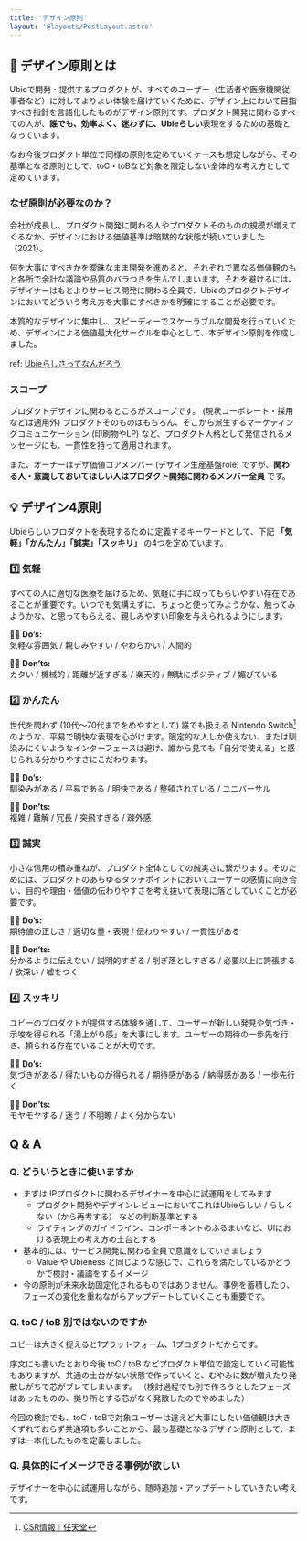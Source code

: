```yaml
---
title: 'デザイン原則'
layout: '@layouts/PostLayout.astro'
---
```


## 👀 デザイン原則とは

Ubieで開発・提供するプロダクトが、すべてのユーザー（生活者や医療機関従事者など）に対してよりよい体験を届けていくために、デザイン上において目指すべき指針を言語化したものがデザイン原則です。プロダクト開発に関わるすべての人が、**誰でも、効率よく、迷わずに、Ubieらしい**表現をするための基礎となっています。

なお今後プロダクト単位で同様の原則を定めていくケースも想定しながら、その基準となる原則として、toC・toBなど対象を限定しない全体的な考え方として定めています。

### なぜ原則が必要なのか？

会社が成長し、プロダクト開発に関わる人やプロダクトそのものの規模が増えてくるなか、デザインにおける価値基準は暗黙的な状態が続いていました（2021）。

何を大事にすべきかを曖昧なまま開発を進めると、それぞれで異なる価値観のもと各所で余計な議論や品質のバラつきを生んでしまいます。それを避けるには、デザイナーはもとよりサービス開発に関わる全員で、Ubieのプロダクトデザインにおいてどういう考え方を大事にすべきかを明確にすることが必要です。

本質的なデザインに集中し、スピーディーでスケーラブルな開発を行っていくため、デザインによる価値最大化サークルを中心として、本デザイン原則を作成しました。

ref: [Ubieらしさってなんだろう](https://www.notion.so/ubie-inc/Ubie-ef4ea34d261141e09552dcc51f128881?pvs=4)

### スコープ

プロダクトデザインに関わるところがスコープです。 (現状コーポレート・採用などは適用外)
プロダクトそのものはもちろん、そこから派生するマーケティングコミュニケーション (印刷物やLP) など、プロダクト人格として発信されるメッセージにも、一貫性を持って適用されます。

また、オーナーはデザ価値コアメンバー (デザイン生産基盤role) ですが、**関わる人・意識しておいてほしい人はプロダクト開発に関わるメンバー全員** です。

## 💡 デザイン4原則

Ubieらしいプロダクトを表現するために定義するキーワードとして、下記 **「気軽」「かんたん」「誠実」「スッキリ」** の4つを定めています。

### 1️⃣ 気軽

すべての人に適切な医療を届けるため、気軽に手に取ってもらいやすい存在であることが重要です。いつでも気構えずに、ちょっと使ってみようかな、触ってみようかな、と思ってもらえる、親しみやすい印象を与えられるようにします。

🙆‍♀️ **Do’s:**  
気軽な雰囲気 / 親しみやすい / やわらかい / 人間的

🙅‍♀️ **Don’ts:**  
カタい / 機械的 / 距離が近すぎる / 楽天的 / 無駄にポジティブ / 媚びている

### 2️⃣ かんたん

世代を問わず (10代〜70代までをめやすとして) 誰でも扱える Nintendo Switch[^nintendo-csr] のような、平易で明快な表現を心がけます。限定的な人しか使えない、または馴染みにくいようなインターフェースは避け、誰から見ても「自分で使える」と感じられる分かりやすさにこだわります。

🙆‍♀️ **Do’s:**  
馴染みがある / 平易である / 明快である / 整頓されている / ユニバーサル

🙅‍♀️ **Don’ts:**  
複雑 / 難解 / 冗長 / 突飛すぎる / 疎外感

[^nintendo-csr]: [CSR情報｜任天堂](https://www.nintendo.co.jp/csr/index.html)

### 3️⃣ 誠実

小さな信用の積み重ねが、プロダクト全体としての誠実さに繋がります。そのためには、プロダクトのあらゆるタッチポイントにおいてユーザーの感情に向き合い、目的や理由・価値の伝わりやすさを考え抜いて表現に落としていくことが必要です。

🙆‍♀️ **Do’s:**  
期待値の正しさ / 適切な量・表現 / 伝わりやすい / 一貫性がある

🙅‍♀️ **Don’ts:**  
分かるように伝えない / 説明的すぎる / 削ぎ落としすぎる / 必要以上に誇張する / 欲深い / 嘘をつく

### 4️⃣ スッキリ

ユビーのプロダクトが提供する体験を通して、ユーザーが新しい発見や気づき・示唆を得られる「湯上がり感」を大事にします。ユーザーの期待の一歩先を行き、頼られる存在でいることが大切です。

🙆‍♀️ **Do’s:**  
気づきがある / 得たいものが得られる / 期待感がある / 納得感がある / 一歩先行く

🙅‍♀️ **Don’ts:**  
モヤモヤする / 迷う / 不明瞭 / よく分からない

## Q & A

### Q. どういうときに使いますか

- まずはJPプロダクトに関わるデザイナーを中心に試運用をしてみます
  - プロダクト開発やデザインレビューにおいてこれはUbieらしい / らしくない（から再考する） などの判断基準とする
  - ライティングのガイドライン、コンポーネントのふるまいなど、UIにおける表現上の考え方の土台とする
- 基本的には、サービス開発に関わる全員で意識をしていきましょう
  - Value や Ubieness と同じような感じで、これらを満たしているかどうかで検討・議論をするイメージ
- 今の原則が未来永劫固定化されるものではありません。事例を蓄積したり、フェーズの変化を重ねながらアップデートしていくことも重要です。

### Q. toC / toB 別ではないのですか

ユビーは大きく捉えると1プラットフォーム、1プロダクトだからです。

序文にも書いたとおり今後 toC / toB などプロダクト単位で設定していく可能性もありますが、共通の土台がない状態で作っていくと、むやみに数が増えたり発散しがちで芯がブレてしまいます。
（検討過程でも別で作ろうとしたフェーズはあったものの、拠り所とする芯がなく発散したのでやめました）

今回の検討でも、toC・toBで対象ユーザーは違えど大事にしたい価値観は大きくずれておらず共通項も多いことから、最も基礎となるデザイン原則として、まずは一本化したものを定義しました。

### Q. 具体的にイメージできる事例が欲しい

デザイナーを中心に試運用しながら、随時追加・アップデートしていきたい考えです。
